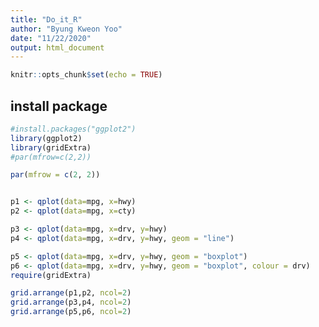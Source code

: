 ```yaml
---
title: "Do_it_R"
author: "Byung Kweon Yoo"
date: "11/22/2020"
output: html_document
---
```


```r
knitr::opts_chunk$set(echo = TRUE)
```

## install package
```r
#install.packages("ggplot2")
library(ggplot2)
library(gridExtra)
#par(mfrow=c(2,2))

par(mfrow = c(2, 2))


p1 <- qplot(data=mpg, x=hwy)
p2 <- qplot(data=mpg, x=cty)

p3 <- qplot(data=mpg, x=drv, y=hwy)
p4 <- qplot(data=mpg, x=drv, y=hwy, geom = "line")

p5 <- qplot(data=mpg, x=drv, y=hwy, geom = "boxplot")
p6 <- qplot(data=mpg, x=drv, y=hwy, geom = "boxplot", colour = drv)
require(gridExtra)

grid.arrange(p1,p2, ncol=2)
grid.arrange(p3,p4, ncol=2)
grid.arrange(p5,p6, ncol=2)


```

